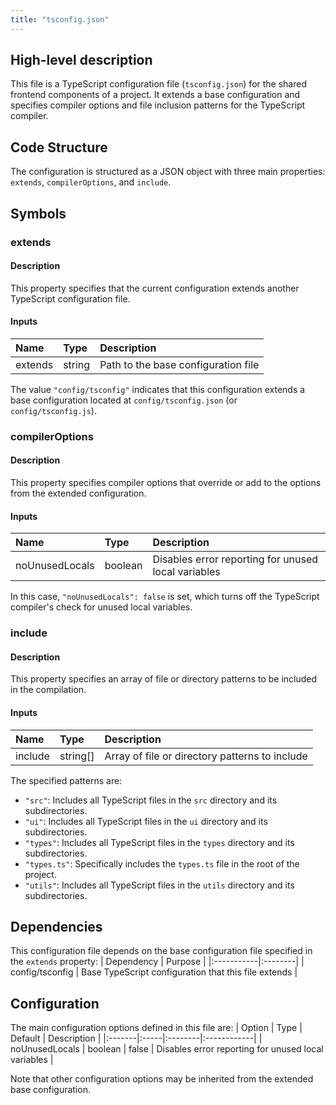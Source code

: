 ```yaml
---
title: "tsconfig.json"
---
```


## High-level description
This file is a TypeScript configuration file (`tsconfig.json`) for the shared frontend components of a project. It extends a base configuration and specifies compiler options and file inclusion patterns for the TypeScript compiler.

## Code Structure
The configuration is structured as a JSON object with three main properties: `extends`, `compilerOptions`, and `include`.

## Symbols

### extends
#### Description
This property specifies that the current configuration extends another TypeScript configuration file.

#### Inputs
| Name | Type | Description |
|:-----|:-----|:------------|
| extends | string | Path to the base configuration file |

The value `"config/tsconfig"` indicates that this configuration extends a base configuration located at `config/tsconfig.json` (or `config/tsconfig.js`).

### compilerOptions
#### Description
This property specifies compiler options that override or add to the options from the extended configuration.

#### Inputs
| Name | Type | Description |
|:-----|:-----|:------------|
| noUnusedLocals | boolean | Disables error reporting for unused local variables |

In this case, `"noUnusedLocals": false` is set, which turns off the TypeScript compiler's check for unused local variables.

### include
#### Description
This property specifies an array of file or directory patterns to be included in the compilation.

#### Inputs
| Name | Type | Description |
|:-----|:-----|:------------|
| include | string[] | Array of file or directory patterns to include |

The specified patterns are:
- `"src"`: Includes all TypeScript files in the `src` directory and its subdirectories.
- `"ui"`: Includes all TypeScript files in the `ui` directory and its subdirectories.
- `"types"`: Includes all TypeScript files in the `types` directory and its subdirectories.
- `"types.ts"`: Specifically includes the `types.ts` file in the root of the project.
- `"utils"`: Includes all TypeScript files in the `utils` directory and its subdirectories.

## Dependencies
This configuration file depends on the base configuration file specified in the `extends` property:
| Dependency | Purpose |
|:-----------|:--------|
| config/tsconfig | Base TypeScript configuration that this file extends |

## Configuration
The main configuration options defined in this file are:
| Option | Type | Default | Description |
|:-------|:-----|:--------|:------------|
| noUnusedLocals | boolean | false | Disables error reporting for unused local variables |

Note that other configuration options may be inherited from the extended base configuration.